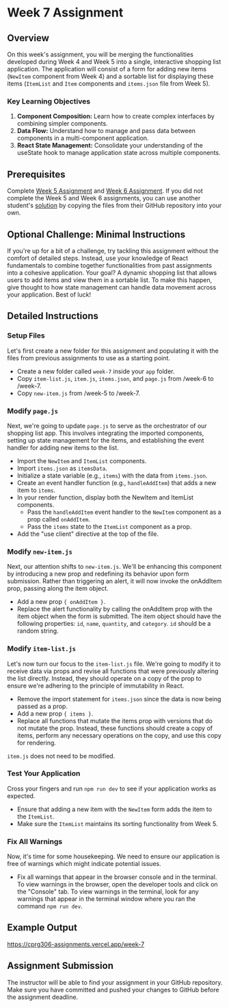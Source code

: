 
# Week 7 Assignment

## Overview

On this week's assignment, you will be merging the functionalities developed during Week 4 and Week 5 into a single, interactive shopping list application. The application will consist of a form for adding new items (`NewItem` component from Week 4) and a sortable list for displaying these items (`ItemList` and `Item` components and `items.json` file from Week 5).

### Key Learning Objectives

1. **Component Composition:** Learn how to create complex interfaces by combining simpler components.
2. **Data Flow:** Understand how to manage and pass data between components in a multi-component application.
3. **React State Management:** Consolidate your understanding of the useState hook to manage application state across multiple components.

## Prerequisites

Complete [Week 5 Assignment](/week-5/assignment) and [Week 6 Assignment](/week-6/assignment). If you did not complete the Week 5 and Week 6 assignments, you can use another student's [solution](/student-work/github-accounts) by copying the files from their GitHub repository into your own.

## Optional Challenge: Minimal Instructions

If you're up for a bit of a challenge, try tackling this assignment without the comfort of detailed steps. Instead, use your knowledge of React fundamentals to combine together functionalities from past assignments into a cohesive application. Your goal? A dynamic shopping list that allows users to add items and view them in a sortable list. To make this happen, give thought to how state management can handle data movement across your application. Best of luck!

## Detailed Instructions

<Steps>

### Setup Files

Let's first create a new folder for this assignment and populating it with the files from previous assignments to use as a starting point.

- Create a new folder called `week-7` inside your `app` folder.
- Copy `item-list.js`, `item.js`, `items.json`, and `page.js` from /week-6 to /week-7.
- Copy `new-item.js` from /week-5 to /week-7.

### Modify `page.js`

Next, we're going to update `page.js` to serve as the orchestrator of our shopping list app. This involves integrating the imported components, setting up state management for the items, and establishing the event handler for adding new items to the list.

- Import the `NewItem` and `ItemList` components.
- Import `items.json` as `itemsData`.
- Initialize a state variable (e.g., `items`) with the data from `items.json`.
- Create an event handler function (e.g., `handleAddItem`) that adds a new item to `items`.
- In your render function, display both the NewItem and ItemList components.
  - Pass the `handleAddItem` event handler to the `NewItem` component as a prop called `onAddItem`.
  - Pass the `items` state to the `ItemList` component as a prop.
- Add the "use client" directive at the top of the file.

### Modify `new-item.js`

Next, our attention shifts to `new-item.js`. We'll be enhancing this component by introducing a new prop and redefining its behavior upon form submission. Rather than triggering an alert, it will now invoke the onAddItem prop, passing along the item object.

- Add a new prop `{ onAddItem }`.
- Replace the alert functionality by calling the onAddItem prop with the item object when the form is submitted. The item object should have the following properties: `id`, `name`, `quantity`, and `category`. `id` should be a random string.

### Modify `item-list.js`

Let's now turn our focus to the `item-list.js` file. We're going to modify it to receive data via props and revise all functions that were previously altering the list directly. Instead, they should operate on a copy of the prop to ensure we're adhering to the principle of immutability in React.

- Remove the import statement for `items.json` since the data is now being passed as a prop.
- Add a new prop `{ items }`.
- Replace all functions that mutate the items prop with versions that do not mutate the prop. Instead, these functions should create a copy of items, perform any necessary operations on the copy, and use this copy for rendering.

`item.js` does not need to be modified.

### Test Your Application

Cross your fingers and run `npm run dev` to see if your application works as expected.

- Ensure that adding a new item with the `NewItem` form adds the item to the `ItemList`.
- Make sure the `ItemList` maintains its sorting functionality from Week 5.

### Fix All Warnings

Now, it's time for some housekeeping. We need to ensure our application is free of warnings which might indicate potential issues.

- Fix all warnings that appear in the browser console and in the terminal. To view warnings in the browser, open the developer tools and click on the "Console" tab. To view warnings in the terminal, look for any warnings that appear in the terminal window where you ran the command `npm run dev`.

</Steps>

## Example Output

https://cprg306-assignments.vercel.app/week-7

## Assignment Submission

The instructor will be able to find your assignment in your GitHub repository. Make sure you have committed and pushed your changes to GitHub before the assignment deadline.


<AssignmentChecker week="7" />
